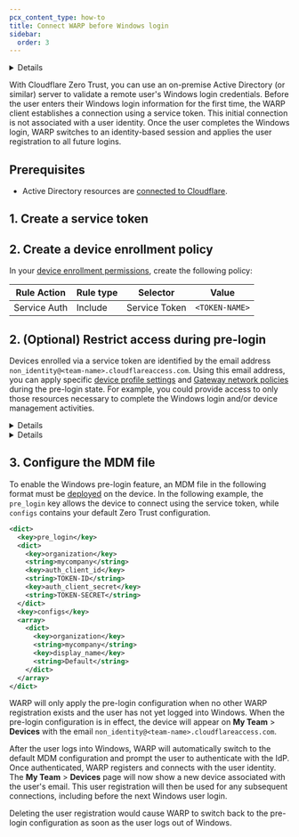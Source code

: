 ```yaml
---
pcx_content_type: how-to
title: Connect WARP before Windows login
sidebar:
  order: 3
---
```



<Details header="Feature availability">

| [WARP modes](/cloudflare-one/connections/connect-devices/warp/configure-warp/warp-modes/) | [Zero Trust plans](https://www.cloudflare.com/teams-pricing/) |
| ----------------------------------------------------------------------------------------- | ------------------------------------------------------------- |
| All modes                                                                                 | All plans                                                     |

| System   | Availability | Minimum WARP version |
| -------- | ------------ | -------------------- |
| Windows  | ✅           | 2024.6.415.0         |
| macOS    | ❌           |                      |
| Linux    | ❌           |                      |
| iOS      | ❌           |                      |
| Android  | ❌           |                      |
| ChromeOS | ❌           |                      |

</Details>

With Cloudflare Zero Trust, you can use an on-premise Active Directory (or similar) server to validate a remote user's Windows login credentials. Before the user enters their Windows login information for the first time, the WARP client establishes a connection using a service token. This initial connection is not associated with a user identity. Once the user completes the Windows login, WARP switches to an identity-based session and applies the user registration to all future logins.

## Prerequisites

- Active Directory resources are [connected to Cloudflare](/cloudflare-one/connections/connect-networks/private-net/).

## 1. Create a service token

<Render file="access/create-service-token" />

## 2. Create a device enrollment policy

In your [device enrollment permissions](/cloudflare-one/connections/connect-devices/warp/deployment/device-enrollment/#set-device-enrollment-permissions), create the following policy:

| Rule Action  | Rule type | Selector      | Value          |
| ------------ | --------- | ------------- | -------------- |
| Service Auth | Include   | Service Token | `<TOKEN-NAME>` |

## 2. (Optional) Restrict access during pre-login

Devices enrolled via a service token are identified by the email address `non_identity@<team-name>.cloudflareaccess.com`. Using this email address, you can apply specific [device profile settings](/cloudflare-one/connections/connect-devices/warp/configure-warp/device-profiles/) and [Gateway network policies](/cloudflare-one/policies/gateway/network-policies/) during the pre-login state. For example, you could provide access to only those resources necessary to complete the Windows login and/or device management activities.

<Details header="Example device profile rule">

| Selector         | Operator | Value                                           | Logic |
| ---------------- | -------- | ----------------------------------------------- | ----- |
| User email       | in       | `non_identity@<team-name>.cloudflareaccess.com` | And   |
| Operating system | is       | Windows                                         |       |

</Details>

<Details header="Example Gateway network policy">

| Selector                     | Operator | Value                                           | Logic |
| ---------------------------- | -------- | ----------------------------------------------- | ----- |
| Destination IP               | in list  | `Active Directory servers`                      | And   |
| User email                   | in       | `non_identity@<team-name>.cloudflareaccess.com` | And   |
| Passed Device Posture Checks | in       | `Windows 10 or higher (OS version)`             |       |

| Action |
| ------ |
| Allow  |

</Details>

## 3. Configure the MDM file

To enable the Windows pre-login feature, an MDM file in the following format must be [deployed](/cloudflare-one/connections/connect-devices/warp/deployment/mdm-deployment/#windows) on the device. In the following example, the `pre_login` key allows the device to connect using the service token, while `configs` contains your default Zero Trust configuration.

```xml
<dict>
  <key>pre_login</key>
  <dict>
    <key>organization</key>
    <string>mycompany</string>
    <key>auth_client_id</key>
    <string>TOKEN-ID</string>
    <key>auth_client_secret</key>
    <string>TOKEN-SECRET</string>
  </dict>
  <key>configs</key>
  <array>
    <dict>
      <key>organization</key>
      <string>mycompany</string>
      <key>display_name</key>
      <string>Default</string>
    </dict>
  </array>
</dict>
```

WARP will only apply the pre-login configuration when no other WARP registration exists and the user has not yet logged into Windows. When the pre-login configuration is in effect, the device will appear on **My Team** > **Devices** with the email `non_identity@<team-name>.cloudflareaccess.com`.

After the user logs into Windows, WARP will automatically switch to the default MDM configuration and prompt the user to authenticate with the IdP. Once authenticated, WARP registers and connects with the user identity. The **My Team** > **Devices** page will now show a new device associated with the user's email. This user registration will then be used for any subsequent connections, including before the next Windows user login.

Deleting the user registration would cause WARP to switch back to the pre-login configuration as soon as the user logs out of Windows.
